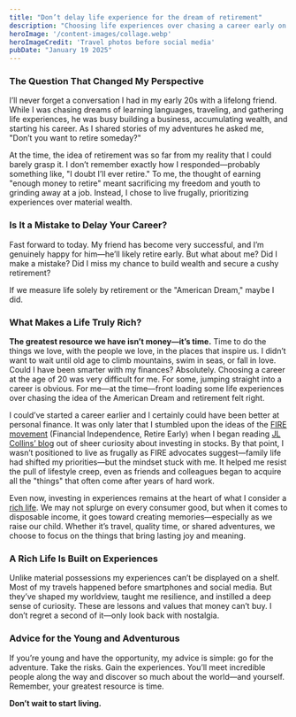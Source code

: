 ```yaml
---
title: "Don’t delay life experience for the dream of retirement"
description: "Choosing life experiences over chasing a career early on served me better—prioritizing time, adventure, and meaning can lead to a rich life."
heroImage: '/content-images/collage.webp'
heroImageCredit: 'Travel photos before social media'
pubDate: "January 19 2025"
---
```

### The Question That Changed My Perspective
I’ll never forget a conversation I had in my early 20s with a lifelong friend. While I was chasing dreams of learning languages, traveling, and gathering life experiences, he was busy building a business, accumulating wealth, and starting his career. As I shared stories of my adventures he asked me, "Don’t you want to retire someday?"

At the time, the idea of retirement was so far from my reality that I could barely grasp it. I don’t remember exactly how I responded—probably something like, "I doubt I’ll ever retire." To me, the thought of earning "enough money to retire" meant sacrificing my freedom and youth to grinding away at a job. Instead, I chose to live frugally, prioritizing experiences over material wealth.

### Is It a Mistake to Delay Your Career?
Fast forward to today. My friend has become very successful, and I’m genuinely happy for him—he’ll likely retire early. But what about me? Did I make a mistake? Did I miss my chance to build wealth and secure a cushy retirement?

If we measure life solely by retirement or the "American Dream," maybe I did.

### What Makes a Life Truly Rich?
**The greatest resource we have isn’t money—it’s time.** Time to do the things we love, with the people we love, in the places that inspire us. I didn’t want to wait until old age to climb mountains, swim in seas, or fall in love. Could I have been smarter with my finances? Absolutely. Choosing a career at the age of 20 was very difficult for me. For some, jumping straight into a career is obvious. For me—at the time—front loading some life experiences over chasing the idea of the American Dream and retirement felt right.

I could’ve started a career earlier and I certainly could have been better at personal finance. It was only later that I stumbled upon the ideas of the [FIRE movement](https://www.investopedia.com/terms/f/financial-independence-retire-early-fire.asp) (Financial Independence, Retire Early) when I began reading [JL Collins’ blog](https://jlcollinsnh.com/stock-series/) out of sheer curiosity about investing in stocks. By that point, I wasn’t positioned to live as frugally as FIRE advocates suggest—family life had shifted my priorities—but the mindset stuck with me. It helped me resist the pull of lifestyle creep, even as friends and colleagues began to acquire all the "things" that often come after years of hard work.

Even now, investing in experiences remains at the heart of what I consider a [rich life](https://youtu.be/ORqd9QAC8OY?si=aHscPnfDe1W2ON-i&t=186). We may not splurge on every consumer good, but when it comes to disposable income, it goes toward creating memories—especially as we raise our child. Whether it’s travel, quality time, or shared adventures, we choose to focus on the things that bring lasting joy and meaning.

### A Rich Life Is Built on Experiences
Unlike material possessions my experiences can’t be displayed on a shelf. Most of my travels happened before smartphones and social media. But they’ve shaped my worldview, taught me resilience, and instilled a deep sense of curiosity. These are lessons and values that money can’t buy. I don’t regret a second of it—only look back with nostalgia.

### Advice for the Young and Adventurous
If you’re young and have the opportunity, my advice is simple: go for the adventure. Take the risks. Gain the experiences. You’ll meet incredible people along the way and discover so much about the world—and yourself. Remember, your greatest resource is time.

**Don’t wait to start living.**